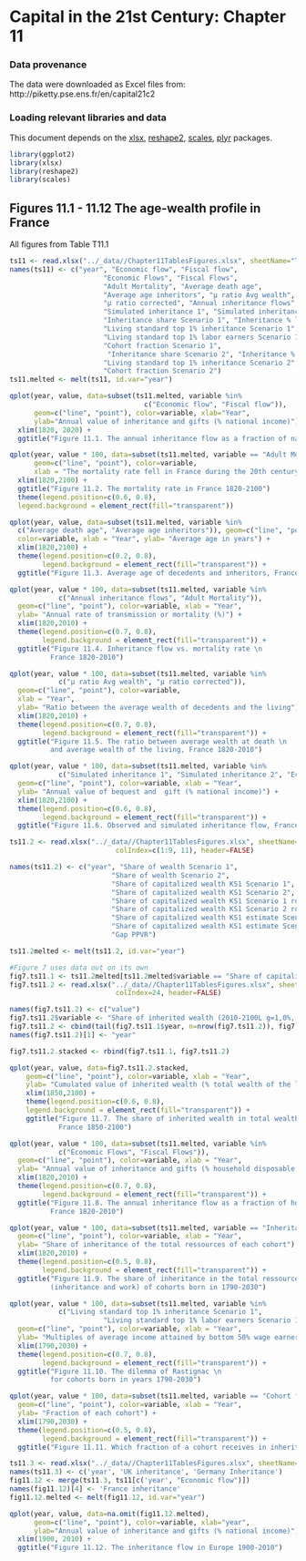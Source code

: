 Capital in the 21st Century: Chapter 11
========================================================

### Data provenance

The data were downloaded as Excel files from: http://piketty.pse.ens.fr/en/capital21c2

### Loading relevant libraries and data

This document depends on the [xlsx](http://cran.r-project.org/web/packages/xlsx/index.html),
[reshape2](http://cran.r-project.org/web/packages/reshape2/index.html), 
[scales](http://cran.r-project.org/web/packages/scales/index.html),
[plyr](http://cran.r-project.org/web/packages/ggplot2/index.html) packages.

```r
library(ggplot2)
library(xlsx)
library(reshape2)
library(scales)
```

## Figures 11.1 - 11.12 The age-wealth profile in France

All figures from Table T11.1

```r
ts11 <- read.xlsx("../_data//Chapter11TablesFigures.xlsx", sheetName="TS11.1", rowIndex=8:39, colIndex=c(1:13, 16:24), header=FALSE)
names(ts11) <- c("year", "Economic flow", "Fiscal flow",
                       "Economic Flows", "Fiscal Flows", 
                       "Adult Mortality", "Average death age", 
                       "Average age inheritors", "μ ratio Avg wealth",
                       "μ ratio corrected", "Annual inheritance flows",
                       "Simulated inheritance 1", "Simulated inheritance 2",
                       "Inheritance share Scenario 1", "Inheritance % labor resources Scenario 1",
                       "Living standard top 1% inheritance Scenario 1",
                       "Living standard top 1% labor earners Scenario 1",
                       "Cohort fraction Scenario 1",
                        "Inheritance share Scenario 2", "Inheritance % labor resources Scenario 2",
                       "Living standard top 1% inheritance Scenario 2",
                       "Cohort fraction Scenario 2")
ts11.melted <- melt(ts11, id.var="year")

qplot(year, value, data=subset(ts11.melted, variable %in% 
                                 c("Economic flow", "Fiscal flow")),
      geom=c("line", "point"), color=variable, xlab="Year",
      ylab="Annual value of inheritance and gifts (% national income)") +
  xlim(1820, 2020) +
  ggtitle("Figure 11.1. The annual inheritance flow as a fraction of national income, France 1820-2010")

qplot(year, value * 100, data=subset(ts11.melted, variable == "Adult Mortality"),
      geom=c("line", "point"), color=variable,
      xlab = "The mortality rate fell in France during the 20th century (rise of life expectancy), \n and should increase somewhat during the 21st century (baby-boom effect). ", ylab= "Adult mortality rate (%)") +
  xlim(1820,2100) + 
  ggtitle("Figure 11.2. The mortality rate in France 1820-2100")
  theme(legend.position=c(0.6, 0.8),
  legend.background = element_rect(fill="transparent"))

qplot(year, value, data=subset(ts11.melted, variable %in% 
  c("Average death age", "Average age inheritors")), geom=c("line", "point"),
  color=variable, xlab = "Year", ylab= "Average age in years") +
  xlim(1820,2100) +
  theme(legend.position=c(0.2, 0.8),
        legend.background = element_rect(fill="transparent")) +
  ggtitle("Figure 11.3. Average age of decedents and inheritors, France 1820-2100")

qplot(year, value * 100, data=subset(ts11.melted, variable %in%
            c("Annual inheritance flows", "Adult Mortality")),
  geom=c("line", "point"), color=variable, xlab = "Year",
  ylab= "Annual rate of transmission or mortality (%)") +
  xlim(1820,2010) +
  theme(legend.position=c(0.7, 0.8),
        legend.background = element_rect(fill="transparent")) +
  ggtitle("Figure 11.4. Inheritance flow vs. mortality rate \n
          France 1820-2010")

qplot(year, value * 100, data=subset(ts11.melted, variable %in% 
            c("μ ratio Avg wealth", "μ ratio corrected")),
  geom=c("line", "point"), color=variable,
  xlab = "Year",
  ylab= "Ratio between the average wealth of decedents and the living") +
  xlim(1820,2010) +
  theme(legend.position=c(0.7, 0.8),
        legend.background = element_rect(fill="transparent")) +
  ggtitle("Figure 11.5. The ratio between average wealth at death \n
          and average wealth of the living, France 1820-2010")

qplot(year, value * 100, data=subset(ts11.melted, variable %in%
            c("Simulated inheritance 1", "Simulated inheritance 2", "Economic flow")),
  geom=c("line", "point"), color=variable, xlab = "Year",
  ylab= "Annual value of bequest and  gift (% national income)") +
  xlim(1820,2100) +
  theme(legend.position=c(0.6, 0.8),
        legend.background = element_rect(fill="transparent")) +
  ggtitle("Figure 11.6. Observed and simulated inheritance flow, France 1820-2100")
```

```r
ts11.2 <- read.xlsx("../_data//Chapter11TablesFigures.xlsx", sheetName="TS11.2", rowIndex=9:34,
                          colIndex=c(1:9, 11), header=FALSE)

names(ts11.2) <- c("year", "Share of wealth Scenario 1",
                         "Share of wealth Scenario 2",
                         "Share of capitalized wealth KS1 Scenario 1",
                         "Share of capitalized wealth KS1 Scenario 2",
                         "Share of capitalized wealth KS1 Scenario 1 ror",
                         "Share of capitalized wealth KS1 Scenario 2 ror",
                         "Share of capitalized wealth KS1 estimate Scenario 1",
                         "Share of capitalized wealth KS1 estimate Scenario 2",
                         "Gap PPVR")

ts11.2melted <- melt(ts11.2, id.var="year")

#Figure 7 uses data out on its own
fig7.ts11.1 <- ts11.2melted[ts11.2melted$variable == "Share of capitalized wealth KS1 estimate Scenario 1",]
fig7.ts11.2 <- read.xlsx("../_data//Chapter11TablesFigures.xlsx", sheetName="TS11.2", rowIndex=30:37,
                          colIndex=24, header=FALSE)

names(fig7.ts11.2) <- c("value")
fig7.ts11.2$variable <- "Share of inherited wealth (2010-2100L g=1,0%, r=5,0%)"
fig7.ts11.2 <- cbind(tail(fig7.ts11.1$year, n=nrow(fig7.ts11.2)), fig7.ts11.2)
names(fig7.ts11.2)[1] <- "year"

fig7.ts11.2.stacked <- rbind(fig7.ts11.1, fig7.ts11.2)

```


```r
qplot(year, value, data=fig7.ts11.2.stacked,
    geom=c("line", "point"), color=variable, xlab = "Year",
    ylab= "Cumulated value of inherited wealth (% total wealth of the living)") +
    xlim(1850,2100) +
    theme(legend.position=c(0.6, 0.8),
    legend.background = element_rect(fill="transparent")) +
    ggtitle("Figure 11.7. The share of inherited wealth in total wealth,  \n
            France 1850-2100")

qplot(year, value * 100, data=subset(ts11.melted, variable %in%
            c("Economic Flows", "Fiscal Flows")),
  geom=c("line", "point"), color=variable, xlab = "Year",
  ylab= "Annual value of inheritance and gifts (% household disposable income)") +
  xlim(1820,2010) +
  theme(legend.position=c(0.7, 0.8),
        legend.background = element_rect(fill="transparent")) +
  ggtitle("Figure 11.8. The annual inheritance flow as a fraction of household disposable income \n
          France 1820-2010")

qplot(year, value * 100, data=subset(ts11.melted, variable == "Inheritance share Scenario 1"),
  geom=c("line", "point"), color=variable, xlab = "Year",
  ylab= "Share of inheritance of the total ressources of each cohort") +
  xlim(1820,2010) +
  theme(legend.position=c(0.5, 0.8),
        legend.background = element_rect(fill="transparent")) +
  ggtitle("Figure 11.9. The share of inheritance in the total ressources \n
          (inheritance and work) of cohorts born in 1790-2030")
```

```r
qplot(year, value * 100, data=subset(ts11.melted, variable %in%
            c("Living standard top 1% inheritance Scenario 1",
                       "Living standard top 1% labor earners Scenario 1")),
  geom=c("line", "point"), color=variable, xlab = "Year",
  ylab= "Multiples of average income attained by bottom 50% wage earners") +
  xlim(1790,2030) +
  theme(legend.position=c(0.7, 0.8),
        legend.background = element_rect(fill="transparent")) +
  ggtitle("Figure 11.10. The dilemma of Rastignac \n
          for cohorts born in years 1790-2030")
```

```r
qplot(year, value * 100, data=subset(ts11.melted, variable == "Cohort fraction Scenario 1"),
  geom=c("line", "point"), color=variable, xlab = "Year",
  ylab= "Fraction of each cohort") +
  xlim(1790,2030) +
  theme(legend.position=c(0.5, 0.8),
        legend.background = element_rect(fill="transparent")) +
  ggtitle("Figure 11.11. Which fraction of a cohort receives in inheritance the \n equivalent of a lifetime labor income?")

```

```r
ts11.3 <- read.xlsx("../_data//Chapter11TablesFigures.xlsx", sheetName="TS11.3", rowIndex=8:19, colIndex=c(1:3), header=FALSE)
names(ts11.3) <- c('year', 'UK inheritance', 'Germany Inheritance')
fig11.12 <- merge(ts11.3, ts11[c('year', "Economic flow")])
names(fig11.12)[4] <- 'France inheritance'
fig11.12.melted <- melt(fig11.12, id.var="year")

qplot(year, value, data=na.omit(fig11.12.melted),                                
      geom=c("line", "point"), color=variable, xlab="year",
      ylab="Annual value of inheritance and gifts (% national income)") +
  xlim(1900, 2010) +
  ggtitle("Figure 11.12. The inheritance flow in Europe 1900-2010")
```
